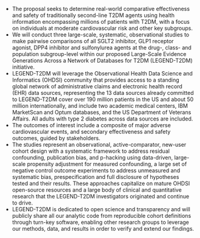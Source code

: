 
* The proposal seeks to determine real-world comparative effectiveness and safety of traditionally second-line T2DM agents using health information encompassing millions of patients with T2DM, with a focus on individuals at moderate cardiovascular risk and other key subgroups.
* We will conduct three large-scale, systematic, observational studies to make pairwise comparisons of all SGLT2 inhibitor, GLP1 receptor agonist, DPP4 inhibitor and sulfonylurea agents at the drug-, class- and population subgroup-level within our proposed Large-Scale Evidence Generations Across a Network of Databases for T2DM (LEGEND-T2DM) initiative.
* LEGEND-T2DM will leverage the Observational Health Data Science and Informatics (OHDSI) community that provides access to a standing global network of administrative claims and electronic health record (EHR) data sources, representing the 13 data sources already committed to LEGEND-T2DM cover over 190 million patients in the US and about 50 million internationally, and include two academic medical centers, IBM MarketScan and Optum databases, and the US Department of Veterans Affairs. All adults with type 2 diabetes across data sources are included.
* The outcomes of interest include a composite of major adverse cardiovascular events, and secondary effectiveness and safety outcomes, guided by stakeholders.
* The studies represent an observational, active-comparator, new-user cohort design with a  systematic framework to address residual confounding, publication bias, and p-hacking using data-driven, large-scale propensity adjustment for measured confounding, a large set of negative control outcome experiments to address unmeasured and systematic bias, prespecification and full disclosure of hypotheses tested and their results. These approaches capitalize on mature OHDSI open-source resources and a large body of clinical and quantitative research that the LEGEND-T2DM investigators originated and continue to drive.
* LEGEND-T2DM is dedicated to open science and transparency and will publicly share all our analytic code from reproducible cohort definitions through turn-key software, enabling other research groups to leverage our methods, data, and results in order to verify and extend our findings.
